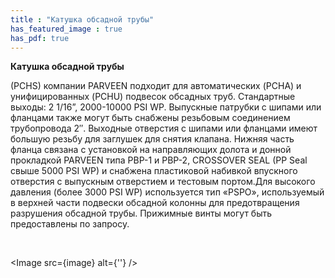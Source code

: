 ```yaml
---
title : "Катушка обсадной трубы"
has_featured_image : true
has_pdf: true
---
```


**Катушка обсадной трубы**

(PCHS) компании PARVEEN подходит для автоматических (PCHA) и унифицированных (PCHU) подвесок обсадных труб. Стандартные выходы: 2 1/16”, 2000-10000 PSI WP. Выпускные патрубки с шипами или фланцами также могут быть снабжены резьбовым соединением трубопровода 2″. Выходные отверстия с шипами или фланцами имеют большую резьбу для заглушек для снятия клапана. Нижняя часть фланца связана с установкой на направляющих долота и донной прокладкой PARVEEN типа PBP-1 и PBP-2, CROSSOVER SEAL (PP Seal свыше 5000 PSI WP) и снабжена пластиковой набивкой впускного отверстия с выпускным отверстием и тестовым портом.Для высокого давления (более 3000 PSI WP) используется тип «PSPO», используемый в верхней части подвески обсадной колонны для предотвращения разрушения обсадной трубы. Прижимные винты могут быть предоставлены по запросу.

<br />

<Image src={image} alt={''} />